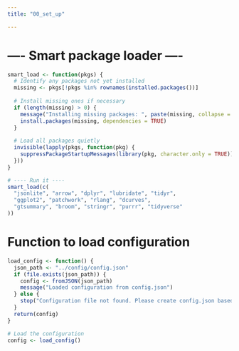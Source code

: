 ```yaml
---
title: "00_set_up"

---
```


# ---- Smart package loader ----
```r

smart_load <- function(pkgs) {
  # Identify any packages not yet installed
  missing <- pkgs[!pkgs %in% rownames(installed.packages())]
  
  # Install missing ones if necessary
  if (length(missing) > 0) {
    message("Installing missing packages: ", paste(missing, collapse = ", "))
    install.packages(missing, dependencies = TRUE)
  }
  
  # Load all packages quietly
  invisible(lapply(pkgs, function(pkg) {
    suppressPackageStartupMessages(library(pkg, character.only = TRUE))
  }))
}

# ---- Run it ----
smart_load(c(
  "jsonlite", "arrow", "dplyr", "lubridate", "tidyr",
  "ggplot2", "patchwork", "rlang", "dcurves",
  "gtsummary", "broom", "stringr", "purrr", "tidyverse"
))

```


# Function to load configuration

```r

load_config <- function() {
  json_path <- "../config/config.json"
  if (file.exists(json_path)) {
    config <- fromJSON(json_path)
    message("Loaded configuration from config.json")
  } else {
    stop("Configuration file not found. Please create config.json based on the config_template.")
  }
  return(config)
}

# Load the configuration
config <- load_config()

```

